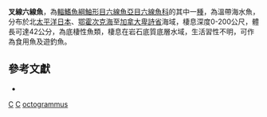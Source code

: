 {{Speciesbox
| taxon = Hexagrammos octogrammus
| binomial_authority = [[Pallas|Pallas]], 1814
| image = Hexagrammos octogrammus.jpg
| status = NE
| status_system = IUCN3.1
| synonyms = *''Labrax octogrammus'', <small>Pallas, 1814</small>
*''Chirus ordinatus'', <small>Cope, 1873</small>
*''Octogrammus pallasi'', <small>Bleeker, 1874</small>
}}
'''叉線六線魚'''，為[[輻鰭魚綱|輻鰭魚綱]][[鮋形目|鮋形目]][[六線魚亞目|六線魚亞目]][[六線魚科|六線魚科]]的其中一[[種|種]]，為溫帶海水魚，分布於北[[太平洋|太平洋]][[日本|日本]]、[[鄂霍次克海|鄂霍次克海]]至[[加拿大|加拿大]][[卑詩省|卑詩省]]海域，棲息深度0-200公尺，體長可達42公分，為底棲性魚類，棲息在岩石底質底層水域，生活習性不明，可作為食用魚及遊釣魚。

== 參考文獻 ==
*{{FishBase_species|genus=Hexagrammos|species=octogrammus|year=2014|month=7}}

{{鮋形目小作品}}
{{Taxonbar}}
[[Category:_1814年描述的鱼类|C]]
[[Category:食用魚|C]]
[[Category:六線魚屬|octogrammus]]